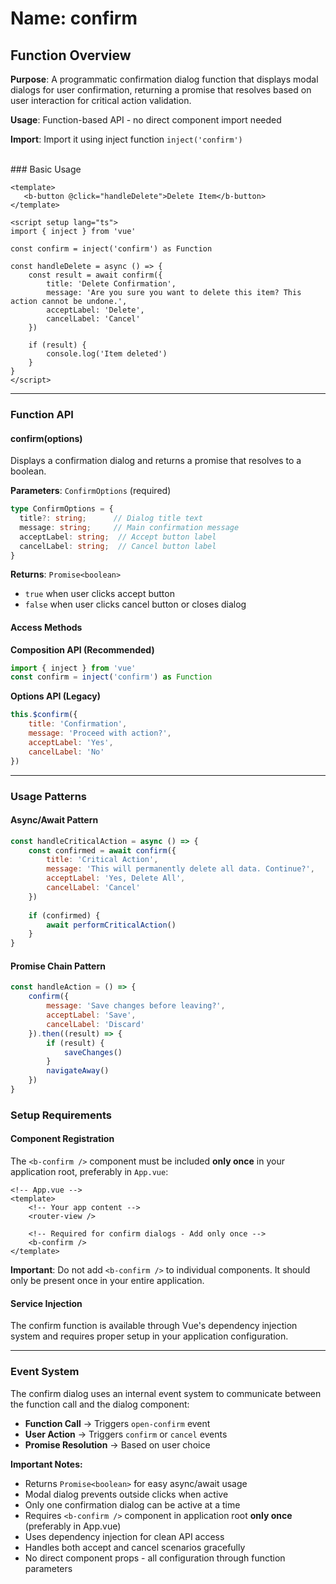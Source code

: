 # Name: confirm
## Function Overview

**Purpose**: A programmatic confirmation dialog function that displays modal dialogs for user confirmation, returning a promise that resolves based on user interaction for critical action validation.

**Usage**: Function-based API - no direct component import needed

**Import**: Import it using inject function `inject('confirm')`

<br />
### Basic Usage

```vue
<template>
   <b-button @click="handleDelete">Delete Item</b-button>
</template>

<script setup lang="ts">
import { inject } from 'vue'

const confirm = inject('confirm') as Function

const handleDelete = async () => {
    const result = await confirm({
        title: 'Delete Confirmation',
        message: 'Are you sure you want to delete this item? This action cannot be undone.',
        acceptLabel: 'Delete',
        cancelLabel: 'Cancel'
    })
    
    if (result) {
        console.log('Item deleted')
    }
}
</script>
```

---

### Function API

#### confirm(options)
Displays a confirmation dialog and returns a promise that resolves to a boolean.

**Parameters**: `ConfirmOptions` (required)

```typescript
type ConfirmOptions = {
  title?: string;      // Dialog title text
  message: string;     // Main confirmation message
  acceptLabel: string;  // Accept button label
  cancelLabel: string;  // Cancel button label
}
```

**Returns**: `Promise<boolean>`
- `true` when user clicks accept button
- `false` when user clicks cancel button or closes dialog

#### Access Methods

**Composition API (Recommended)**
```javascript
import { inject } from 'vue'
const confirm = inject('confirm') as Function
```

**Options API (Legacy)**
```javascript
this.$confirm({
    title: 'Confirmation',
    message: 'Proceed with action?',
    acceptLabel: 'Yes',
    cancelLabel: 'No'
})
```

---

### Usage Patterns

#### Async/Await Pattern
```javascript
const handleCriticalAction = async () => {
    const confirmed = await confirm({
        title: 'Critical Action',
        message: 'This will permanently delete all data. Continue?',
        acceptLabel: 'Yes, Delete All',
        cancelLabel: 'Cancel'
    })
    
    if (confirmed) {
        await performCriticalAction()
    }
}
```

#### Promise Chain Pattern
```javascript
const handleAction = () => {
    confirm({
        message: 'Save changes before leaving?',
        acceptLabel: 'Save',
        cancelLabel: 'Discard'
    }).then((result) => {
        if (result) {
            saveChanges()
        }
        navigateAway()
    })
}
```

### Setup Requirements

#### Component Registration
The `<b-confirm />` component must be included **only once** in your application root, preferably in `App.vue`:

```vue
<!-- App.vue -->
<template>
    <!-- Your app content -->
    <router-view />
    
    <!-- Required for confirm dialogs - Add only once -->
    <b-confirm />
</template>
```

**Important**: Do not add `<b-confirm />` to individual components. It should only be present once in your entire application.

#### Service Injection
The confirm function is available through Vue's dependency injection system and requires proper setup in your application configuration.

---

### Event System

The confirm dialog uses an internal event system to communicate between the function call and the dialog component:

- **Function Call** → Triggers `open-confirm` event
- **User Action** → Triggers `confirm` or `cancel` events
- **Promise Resolution** → Based on user choice

**Important Notes:**
- Returns `Promise<boolean>` for easy async/await usage
- Modal dialog prevents outside clicks when active
- Only one confirmation dialog can be active at a time
- Requires `<b-confirm />` component in application root **only once** (preferably in App.vue)
- Uses dependency injection for clean API access
- Handles both accept and cancel scenarios gracefully
- No direct component props - all configuration through function parameters